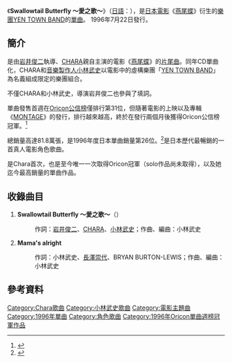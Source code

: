 {{Infobox Single
| Name           = Swallowtail Butterfly ～愛之歌～<br />{{lang|ja|Swallowtail Butterfly 〜あいのうた〜}}
| Artist         = [[YEN_TOWN_BAND|YEN TOWN BAND]]
| Album          = [[MONTAGE|MONTAGE]]
| Released       = 1996年7月22日
| Format         = 
| Recorded       = 
| Genre          = [[J-POP|J-POP]]
| Length         = 8分57秒
| Label          = [[EPIC_Records_Japan|Epic/Sony Records]]
| Writer         = [[岩井俊二|岩井俊二]]、[[CHARA|CHARA]]、[[小林武史|小林武史]]
| Producer       = [[小林武史|小林武史]]
| Certification  = 三白金（[[日本唱片協會|日本唱片協會]]）
| Chart position = *週間最高排行第1位（[[Oricon公信榜|Oricon]]）
*1996年度年間排行第26位（[[Oricon公信榜|Oricon]]）
}}
《'''Swallowtail Butterfly ～愛之歌～'''》（[[日語|日語]]：{{lang|ja|'''Swallowtail Butterfly 〜あいのうた〜'''}}），是[[日本|日本]][[電影|電影]]《[[燕尾蝶_(電影)|燕尾蝶]]》衍生的[[樂團|樂團]][[YEN_TOWN_BAND|YEN TOWN BAND]]的[[單曲|單曲]]。 1996年7月22日發行。

==簡介==
是由[[岩井俊二|岩井俊二]]執導、[[CHARA|CHARA]]親自主演的電影《[[燕尾蝶_(電影)|燕尾蝶]]》的[[主題曲|片尾曲]]。同年CD單曲化，CHARA和[[音樂製作人|音樂製作人]][[小林武史|小林武史]]以電影中的虛構樂團「[[YEN_TOWN_BAND|YEN TOWN BAND]]」為名義組成限定的樂團組合。

不僅CHARA和小林武史，導演岩井俊二也參與了填詞。

單曲發售首週在[[Oricon公信榜|Oricon公信榜]]僅排行第31位，但隨著電影的上映以及專輯《[[MONTAGE|MONTAGE]]》的發行，排行越來越高，終於在發行兩個月後獲得Oricon公信榜冠軍。<ref>{{Cite web |url=http://www.musictvprogram.com/corner-ranking-1996-10-7.html |script-title=ja:1996年10月7日付 シングルチャート TOP10 |access-date=2010-10-19 |archive-url=https://web.archive.org/web/20101011071313/http://musictvprogram.com/corner-ranking-1996-10-7.html |archive-date=2010-10-11 |dead-url=yes }}</ref>

總銷量高達81.8萬張，是1996年度日本單曲銷量第26位。<ref>{{Cite web |url=http://www.musictvprogram.com/corner-ranking-1996.html |script-title=ja:1996年間シングルランキング TOP100 |access-date=2010-10-19 |archive-url=https://web.archive.org/web/20120430053953/http://www.musictvprogram.com/corner-ranking-1996.html |archive-date=2012-04-30 |dead-url=yes }}</ref>是日本歷代最暢銷的一首真人電影角色歌曲。

是Chara首次，也是至今唯一一次取得Oricon冠軍（solo作品尚未取得），以及她迄今最高銷量的單曲作品。

==收錄曲目==
#'''Swallowtail Butterfly ～愛之歌～'''（{{lang|ja|Swallowtail Butterfly 〜あいのうた〜}}）
#:作詞：[[岩井俊二|岩井俊二]]、[[CHARA|CHARA]]、[[小林武史|小林武史]]；作曲、編曲：小林武史
#'''Mama's alright'''
#:作詞：小林武史、[[長澤崇代|長澤崇代]]、BRYAN BURTON-LEWIS；作曲、編曲：小林武史

==參考資料==
{{reflist}}

{{DEFAULTSORT:Swallowtail Butterfly Ai no Uta}}
[[Category:Chara歌曲|Category:Chara歌曲]]
[[Category:小林武史歌曲|Category:小林武史歌曲]]
[[Category:電影主題曲|Category:電影主題曲]]
[[Category:1996年單曲|Category:1996年單曲]]
[[Category:角色歌曲|Category:角色歌曲]]
[[Category:1996年Oricon單曲週榜冠軍作品|Category:1996年Oricon單曲週榜冠軍作品]]